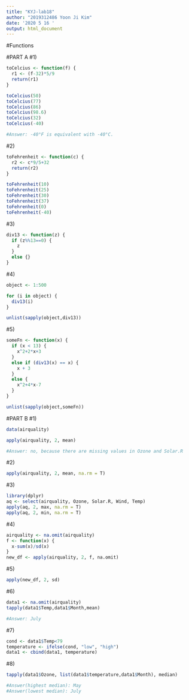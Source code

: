 ---
title: "KYJ-lab18"
author: "2019312486 Yoon Ji Kim"
date: '2020 5 16 '
output: html_document
---

#Functions

#PART A
#1)
```{r}
toCelcius <- function(f) {
  r1 <- (f-32)*5/9
  return(r1)
}

toCelcius(50)
toCelcius(77)
toCelcius(86)
toCelcius(98.6)
toCelcius(32)
toCelcius(-40)

#Answer: -40°F is equivalent with -40°C.
```
#2)
```{r}
toFehrenheit <- function(c) {
  r2 <- c*9/5+32
  return(r2)
}

toFehrenheit(10)
toFehrenheit(25)
toFehrenheit(30)
toFehrenheit(37)
toFehrenheit(0)
toFehrenheit(-40)
```
#3)
```{r}
div13 <- function(z) {
  if (z%%13==0) {
    z
  }
  else {}
}

```
#4)
```{r}
object <- 1:500

for (i in object) {
  div13(i)
}

unlist(sapply(object,div13))

```
#5)
```{r}
someFn <- function(x) {
  if (x < 13) {
    x^2+2*x+3
  }
  else if (div13(x) == x) {
    x + 3
  }
  else {
    x^2+4*x-7
  }
}

unlist(sapply(object,someFn))

```


#PART B
#1)
```{r}
data(airquality)

apply(airquality, 2, mean)

#Answer: no, because there are missing values in Ozone and Solar.R
```
#2)
```{r}
apply(airquality, 2, mean, na.rm = T)
```
#3)
```{r}
library(dplyr)
aq <- select(airquality, Ozone, Solar.R, Wind, Temp)
apply(aq, 2, max, na.rm = T)
apply(aq, 2, min, na.rm = T)
```
#4)
```{r}
airquality <- na.omit(airquality)
f <- function(x) {
  x-sum(x)/sd(x)
}
new_df <- apply(airquality, 2, f, na.omit)
```
#5)
```{r}
apply(new_df, 2, sd)
```
#6)
```{r}
data1 <- na.omit(airquality)
tapply(data1$Temp,data1$Month,mean)

#Answer: July
```
#7)
```{r}
cond <- data1$Temp<79
temperature <- ifelse(cond, "low", "high")
data1 <- cbind(data1, temperature)
```
#8)
```{r}

tapply(data1$Ozone, list(data1$temperature,data1$Month), median)

#Answer(highest median): May
#Answer(lowest median): July
```



